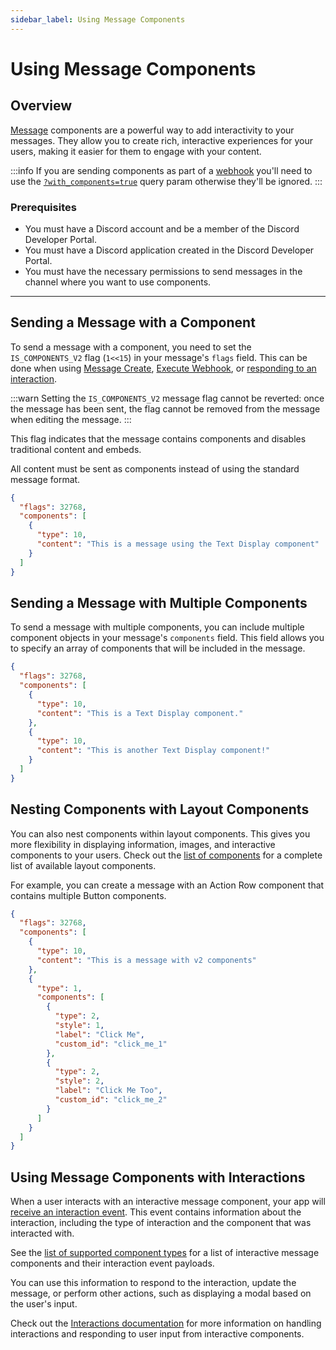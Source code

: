 ```yaml
---
sidebar_label: Using Message Components
---
```


# Using Message Components

## Overview 

[Message](https://discord.com/developers/docs/resources/message#message-object) components are a powerful way to add interactivity to your messages. They allow you to create rich, interactive experiences for your users, making it easier for them to engage with your content.

:::info
If you are sending components as part of a [webhook](/docs/resources/webhook) you'll need to use the [`?with_components=true`](/docs/resources/webhook#execute-webhook-query-string-params) query param otherwise they'll be ignored.
:::

### Prerequisites

- You must have a Discord account and be a member of the Discord Developer Portal.
- You must have a Discord application created in the Discord Developer Portal.
- You must have the necessary permissions to send messages in the channel where you want to use components.

---

## Sending a Message with a Component

To send a message with a component, you need to set the `IS_COMPONENTS_V2` flag (`1<<15`) in your message's `flags` field. This can be done when using [Message Create](/docs/resources/message#create-message), [Execute Webhook](/docs/resources/webhook#execute-webhook), or [responding to an interaction](/docs/interactions/receiving-and-responding#create-followup-message).

:::warn
Setting the `IS_COMPONENTS_V2` message flag cannot be reverted: once the message has been sent, the flag cannot be removed from the message when editing the message.
:::

This flag indicates that the message contains components and disables traditional content and embeds.

All content must be sent as components instead of using the standard message format.

```json
{
  "flags": 32768,
  "components": [
    {
      "type": 10,
      "content": "This is a message using the Text Display component"
    }
  ]
}
```

## Sending a Message with Multiple Components

To send a message with multiple components, you can include multiple component objects in your message's `components` field. This field allows you to specify an array of components that will be included in the message.

```json
{
  "flags": 32768,
  "components": [
    {
      "type": 10,
      "content": "This is a Text Display component."
    },
    {
      "type": 10,
      "content": "This is another Text Display component!"
    }
  ]
}
```

## Nesting Components with Layout Components

You can also nest components within layout components. This gives you more flexibility in displaying information, images, and interactive components to your users. Check out the [list of components](/docs/components/reference#component-object-component-types) for a complete list of available layout components.

For example, you can create a message with an Action Row component that contains multiple Button components.

```json
{
  "flags": 32768,
  "components": [
    {
      "type": 10,
      "content": "This is a message with v2 components"
    },
    {
      "type": 1,
      "components": [
        {
          "type": 2,
          "style": 1,
          "label": "Click Me",
          "custom_id": "click_me_1"
        },
        {
          "type": 2,
          "style": 2,
          "label": "Click Me Too",
          "custom_id": "click_me_2"
        }
      ]
    }
  ]
}
```

## Using Message Components with Interactions

When a user interacts with an interactive message component, your app will [receive an interaction event](/docs/interactions/overview). This event contains information about the interaction, including the type of interaction and the component that was interacted with.

See the [list of supported component types](/docs/components/reference#component-object-component-types) for a list of interactive message components and their interaction event payloads.

You can use this information to respond to the interaction, update the message, or perform other actions, such as displaying a modal based on the user's input.

Check out the [Interactions documentation](/docs/interactions/overview) for more information on handling interactions and responding to user input from interactive components.
